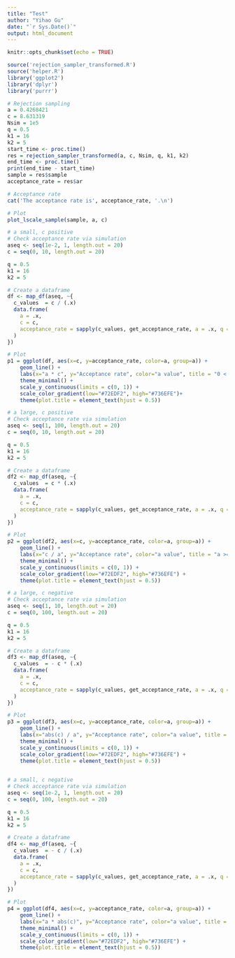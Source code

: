 ```yaml
---
title: "Test"
author: "Yihao Gu"
date: "`r Sys.Date()`"
output: html_document
---
```


```r
knitr::opts_chunk$set(echo = TRUE)
```

```r
source('rejection_sampler_transformed.R')
source('helper.R')
library('ggplot2')
library('dplyr')
library('purrr')
```

```r
# Rejection sampling
a = 0.4268421
c = 8.631319
Nsim = 1e5
q = 0.5
k1 = 16
k2 = 5
start_time <- proc.time()
res = rejection_sampler_transformed(a, c, Nsim, q, k1, k2)
end_time <- proc.time()
print(end_time - start_time)
sample = res$sample
acceptance_rate = res$ar

# Acceptance rate
cat('The acceptance rate is', acceptance_rate, '.\n')

# Plot
plot_lscale_sample(sample, a, c)
```

```r
# a small, c positive
# Check acceptance rate via simulation
aseq <- seq(1e-2, 1, length.out = 20)
c = seq(0, 10, length.out = 20)

q = 0.5
k1 = 16
k2 = 5

# Create a dataframe
df <- map_df(aseq, ~{
  c_values  = c / (.x)
  data.frame(
    a = .x,
    c = c,
    acceptance_rate = sapply(c_values, get_acceptance_rate, a = .x, q = q, k1 = k1, k2 = k2)
  )
})

# Plot
p1 = ggplot(df, aes(x=c, y=acceptance_rate, color=a, group=a)) + 
    geom_line() +
    labs(x="a * c", y="Acceptance rate", color="a value", title = "0 < a < 1, c >= 0", ) +
    theme_minimal() +
    scale_y_continuous(limits = c(0, 1)) +
    scale_color_gradient(low="#72EDF2", high="#736EFE")+
    theme(plot.title = element_text(hjust = 0.5))
```

```r
# a large, c positive
# Check acceptance rate via simulation
aseq <- seq(1, 100, length.out = 20)
c = seq(0, 10, length.out = 20)

q = 0.5
k1 = 16
k2 = 5

# Create a dataframe
df2 <- map_df(aseq, ~{
  c_values  = c * (.x)
  data.frame(
    a = .x,
    c = c,
    acceptance_rate = sapply(c_values, get_acceptance_rate, a = .x, q = q, k1 = k1, k2 = k2)
  )
})

# Plot
p2 = ggplot(df2, aes(x=c, y=acceptance_rate, color=a, group=a)) + 
    geom_line() +
    labs(x="c / a", y="Acceptance rate", color="a value", title = "a >= 1, c >= 0") +
    theme_minimal() +
    scale_y_continuous(limits = c(0, 1)) +
    scale_color_gradient(low="#72EDF2", high="#736EFE") +
    theme(plot.title = element_text(hjust = 0.5))
```

```r
# a large, c negative
# Check acceptance rate via simulation
aseq <- seq(1, 10, length.out = 20)
c = seq(0, 100, length.out = 20)

q = 0.5
k1 = 16
k2 = 5

# Create a dataframe
df3 <- map_df(aseq, ~{
  c_values  = - c * (.x)
  data.frame(
    a = .x,
    c = c,
    acceptance_rate = sapply(c_values, get_acceptance_rate, a = .x, q = q, k1 = k1, k2 = k2)
  )
})

# Plot
p3 = ggplot(df3, aes(x=c, y=acceptance_rate, color=a, group=a)) + 
    geom_line() +
    labs(x="abs(c) / a", y="Acceptance rate", color="a value", title = "a >= 1, c <= 0") +
    theme_minimal() +
    scale_y_continuous(limits = c(0, 1)) +
    scale_color_gradient(low="#72EDF2", high="#736EFE") +
    theme(plot.title = element_text(hjust = 0.5))
  
```

```r
# a small, c negative
# Check acceptance rate via simulation
aseq <- seq(1e-2, 1, length.out = 20)
c = seq(0, 100, length.out = 20)

q = 0.5
k1 = 16
k2 = 5

# Create a dataframe
df4 <- map_df(aseq, ~{
  c_values  = - c / (.x)
  data.frame(
    a = .x,
    c = c,
    acceptance_rate = sapply(c_values, get_acceptance_rate, a = .x, q = q, k1 = k1, k2 = k2)
  )
})

# Plot
p4 = ggplot(df4, aes(x=c, y=acceptance_rate, color=a, group=a)) + 
    geom_line() +
    labs(x="a * abs(c)", y="Acceptance rate", color="a value", title = "0 < a < 1, c <= 0") +
    theme_minimal() +
    scale_y_continuous(limits = c(0, 1)) +
    scale_color_gradient(low="#72EDF2", high="#736EFE") +
    theme(plot.title = element_text(hjust = 0.5))
```






